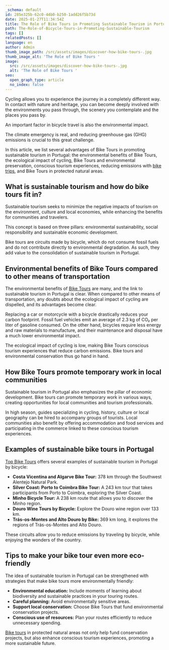 ```yaml
---
_schema: default
id: 285e325b-62c0-44b0-b250-1add26f5b73d
date: 2025-01-27T11:34:54Z
title: The Role of Bike Tours in Promoting Sustainable Tourism in Portugal
path: The-Role-of-Bicycle-Tours-in-Promoting-Sustainable-Tourism
tags: []
relatedPosts: []
language: en
author: Admin
thumb_image_path: /src/assets/images/discover-how-bike-tours-.jpg
thumb_image_alt: 'The Role of Bike Tours '
image:
  src: /src/assets/images/discover-how-bike-tours-.jpg
  alt: 'The Role of Bike Tours '
seo:
  open_graph_type: article
  no_index: false
---
```


Cycling allows you to experience the journey in a completely different
way.&nbsp; In contact with nature and heritage, you can become deeply involved
with the environments you pass through, the scenery you contemplate and the
places you pass by.

An important factor in bicycle travel is also the environmental impact.

The climate emergency is real, and reducing greenhouse gas (GHG) emissions is
crucial to this great challenge.

In this article, we list several advantages of Bike Tours in promoting
sustainable tourism in Portugal: the environmental benefits of Bike Tours, the
ecological impact of cycling, Bike Tours and environmental preservation,
conscious tourism experiences, reducing emissions with
[bike trips](https://topbiketoursportugal.com/), and Bike Tours in protected
natural areas.

## What is sustainable tourism and how do bike tours fit in?

Sustainable tourism seeks to minimize the negative impacts of tourism on the
environment, culture and local economies, while enhancing the benefits for
communities and travelers.

This concept is based on three pillars: environmental sustainability, social
responsibility and sustainable economic development.

Bike tours are circuits made by bicycle, which do not consume fossil fuels and
do not contribute directly to environmental degradation. As such, they add value
to the consolidation of sustainable tourism in Portugal.

## Environmental benefits of Bike Tours compared to other means of transportation

The environmental benefits of [Bike Tours](https://topbiketoursportugal.com/)
are many, and the link to sustainable tourism in Portugal is clear. When
compared to other means of transportation, any doubts about the ecological
impact of cycling are dispelled, and its advantages become clear.

Replacing a car or motorcycle with a bicycle drastically reduces your carbon
footprint. Fossil fuel vehicles emit an average of 2.3 kg of CO₂ per liter of
gasoline consumed. On the other hand, bicycles require less energy and raw
materials to manufacture, and their maintenance and disposal have a much lower
environmental impact.

The ecological impact of cycling is low, making Bike Tours conscious tourism
experiences that reduce carbon emissions. Bike tours and environmental
conservation thus go hand in hand.

## How Bike Tours promote temporary work in local communities

Sustainable tourism in Portugal also emphasizes the pillar of economic
development. Bike tours can promote temporary work in various ways, creating
opportunities for local communities and tourism professionals.

In high season, guides specializing in cycling, history, culture or local
geography can be hired to accompany groups of tourists. Local communities also
benefit by offering accommodation and food services and participating in the
commerce linked to these conscious tourism experiences.

## Examples of sustainable bike tours in Portugal

[Top Bike Tours](https://topbiketoursportugal.com/) offers several examples of
sustainable tourism in Portugal by bicycle:

- **Costa Vicentina and Algarve Bike Tour:** 378 km through the Southwest
  Alentejo Natural Park.
- **Silver Coast: Porto to Coimbra Bike Tour:** A 243 km tour that takes
  participants from Porto to Coimbra, exploring the Silver Coast.
- **Minho Bicycle Tour:** A 238 km route that allows you to discover the Minho
  region.
- **Douro Wine Tours by Bicycle:** Explore the Douro wine region over 133 km.
- **Trás-os-Montes and Alto Douro by Bike:** 369 km long, it explores the
  regions of Trás-os-Montes and Alto Douro.

These circuits allow you to reduce emissions by traveling by bicycle, while
enjoying the wonders of the country.

## Tips to make your bike tour even more eco-friendly

The idea of sustainable tourism in Portugal can be strengthened with strategies
that make bike tours more environmentally friendly:

- **Environmental education:** Include moments of learning about biodiversity
  and sustainable practices in your touring routes.
- **Careful planning:** Avoid environmentally sensitive areas.
- **Support local conservation:** Choose Bike Tours that fund environmental
  conservation projects.
- **Conscious use of resources:** Plan your routes efficiently to reduce
  unnecessary spending.

[Bike tours](https://topbiketoursportugal.com/) in protected natural areas not
only help fund conservation projects, but also enhance conscious tourism
experiences, promoting a more sustainable future.
